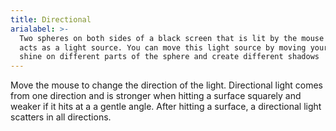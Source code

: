 ```yaml
---
title: Directional
arialabel: >-
  Two spheres on both sides of a black screen that is lit by the mouse which
  acts as a light source. You can move this light source by moving your mouse to
  shine on different parts of the sphere and create different shadows
---
```



Move the mouse to change the direction of the light.
Directional light comes from one direction and is stronger when hitting a
surface squarely and weaker if it hits at a a gentle angle. After hitting a
surface, a directional light scatters in all directions.
